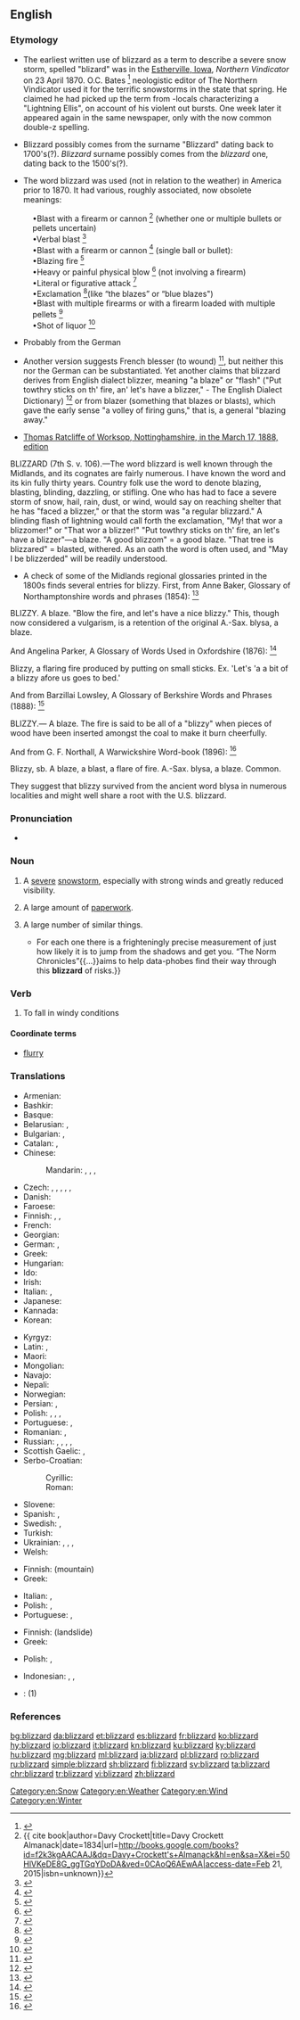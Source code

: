 ==English==

===Etymology===
{{unk.|en}}
{{attention|en|Could someone please look at the following... it seems kind of encyclopedic, but I defer judgement.}}
{{rel-top|Etymology Theories}}
* The earliest written use of blizzard as a term to describe a severe snow storm, spelled "blizard" was in the [[W:Estherville, Iowa|Estherville, Iowa]], ''Northern Vindicator'' on 23 April 1870.  O.C. Bates <ref>{{cite book|author=Garaeme Donald|title=Fighting Talk
General Military|date=2008|url=http://books.google.com/books?id=WM6qJuAnzq4C&pg=PA48&dq=%22snowstorm+an+Americanism%22&hl=en&sa=X&ei=drLNVJCFDta2oQT34IGQBw&ved=0CCUQ6AEwAQ#v=onepage&q=o.c.%20bates&f=false|page=49|access-date=Feb 21, 2015|isbn=1846034558}}</ref> neologistic editor of The Northern Vindicator used it for the terrific snowstorms in the state that spring. He claimed he had picked up the term from -locals characterizing a "Lightning Ellis", on account of his violent out bursts. One week later it appeared again in the same newspaper, only with the now common double-z spelling.
:
* Blizzard possibly comes from the surname "Blizzard" dating back to 1700's(?). ''Blizzard'' surname possibly comes from the ''blizzard'' one, dating back to the 1500's(?).
:
* The word blizzard was used (not in relation to the weather) in America prior to 1870. It had various, roughly associated, now obsolete meanings: 
:  •Blast with a firearm or cannon <ref>{{ cite book|author=Davy Crockett|title=Davy Crockett Almanack|date=1834|url=http://books.google.com/books?id=f2k3kgAACAAJ&dq=Davy+Crockett's+Almanack&hl=en&sa=X&ei=50HlVKeDE8G_ggTGqYDoDA&ved=0CAoQ6AEwAA|access-date=Feb 21, 2015|isbn=unknown}}</ref> (whether one or multiple bullets or pellets uncertain)
:  •Verbal blast <ref>{{cite book|author=Davy Crockett|title=An Account of Col. Crockett's Tour to the North and Down East: In the Year of Our Lord One Thousand Eight Hundred and Thirty-four. His Object Being to Examine the Grand Manufacturing Establishments of the Country; and Also to Find Out the Condition of Its Literature and Morals, the Extent of Its Commerce, and the Practical Operation of "The Experiment", Davy Crockett|date=1835|url=https://books.google.com/books?id=o51x5N-FZcoC&printsec=frontcover&dq=tour+down+east&hl=en&sa=X&ei=EETlVK_8Fsm6ggSDjoC4Aw&ved=0CBgQ6AEwAQ#v=onepage&q=blizzard&f=false|page=19|access-date=Feb 21, 2015|isbn=unknown}}</ref>
:  •Blast with a firearm or cannon <ref>{{cite book|author=<!--Staff writer(s); no by-line.-->|title=A Dictionary of Slang, Jargon & Cant Embracing English, American, and Anglo-Indian Slang, Pidgin English, Gypsies' Jargon and Other Irregular Phraseology, Volume 1|date=1897|editor1-last=Barrère|editor1-first=Albert|editor2-last=Leland|editor2-first=Charles Godfrey|display-editors=2|url=https://books.google.com/books?id=et7WAAAAMAAJ&pg=PA129&dq=%22blizzard+american+a+word%22&hl=en&sa=X&ei=D8XJVP3GOs21ogSi1YKoDA&ved=0CCgQ6AEwAA#v=onepage&q=%22blizzard%20american%20a%20word%22&f=false|page=129|access-date=Feb 21, 2015|isbn=unknown}}</ref> (single ball or bullet):
:  •Blazing fire <ref>{{cite book|author=Joseph Jones|title=Major Jones's Scenes in Georgia
Volume 25 of American humorists series
Foreign Book and Serial Vendors Directories|date=1843|url=https://books.google.com/books?id=t-ksGlUTcagC&pg=PA153&dq=%22blizzard+of+my+soul%22&hl=en&sa=X&ei=_ZfMVILIDMm5ogTYxoKQDw&ved=0CD8Q6AEwBA#v=onepage&q=%22blizzard%20of%20my%20soul%22&f=false|page=153|access-date=Feb 21, 2015|isbn=0839819560}}</ref>
:  •Heavy or painful physical blow <ref>{{cite news|date=August 25, 1849|editor1-last=Johnson|editor1-first=Oliver|title=Diabolical  Outrage|language=english|newspaper=Anti-slavery Bugle|vol=4|issue=52|location=Salem, Ohio|publisher=Executive Committee of the Western Anti-slavery Society|page=3|archive-url=http://chroniclingamerica.loc.gov/lccn/sn83035487/1849-08-25/ed-1/seq-3/#date1=1836&sort=relevance&rows=20&words=blizzard&searchType=basic&sequence=0&index=8&state=&date2=1869&proxtext=blizzard&y=12&x=19&dateFilterType=yearRange&page=5|issn=2166-1863|access-date=Feb 21, 2015}}</ref> (not involving a firearm)
:  •Literal or figurative attack <ref>{{cite news|date=July 29, 1851|title=~Whig Candidate for Floater!~ To Your Tents, Oh! Israel!|language=english|newspaper=Fayetteville Observer|vol=1|issue=1|location=Fayetteville, Tennessee|publisher=Alfred H. Berry|page=3|achieve-url=http://chroniclingamerica.loc.gov/lccn/sn85033395/1851-07-29/ed-1/seq-3/#date1=1836&sort=relevance&rows=20&words=blizzards&searchType=basic&sequence=0&index=1&state=&date2=1869&proxtext=blizzard&y=12&x=19&dateFilterType=yearRange&page=15|issn=2328-0956|access-date=Feb 21, 2015}}</ref>
:  •Exclamation <ref>{{cite news|date=Novermber 5, 1853|editor1-last=Siegfried|editor1-first=S.|editor2-last=Siegfried|editor2-first=S. Jr|title=Pocketbook Found|language=english|newspaper=Mongolia Mirror|vol=5|issue=122|location=Morgantown, Virginia|publisher=Simeon Siegfried, Sr.|page=1|archive-url=http://chroniclingamerica.loc.gov/lccn/sn86092163/1853-11-05/ed-1/seq-1/#date1=1836&sort=relevance&rows=20&words=blizzards&searchType=basic&sequence=0&index=15&state=&date2=1869&proxtext=blizzard&y=12&x=19&dateFilterType=yearRange&page=14|issn=2374-2178|access-date=Feb 21, 2015}}</ref>(like “the blazes” or “blue blazes")
:  •Blast with multiple firearms or with a firearm loaded with multiple pellets <ref>{{cite news|author-last=Peddler|author-first=A Book|date=November 15, 1860|editor1-last=Caskey|editor1-first=J.|title=Life in Egypt|language=english|newspaper=Holms County Republican|vol=5|issue=13|location=Millsburg, Ohio|publisher=J. Caskey|page=1|archive-url=http://chroniclingamerica.loc.gov/lccn/sn84028820/1860-11-15/ed-1/seq-1/#date1=1836&sort=relevance&rows=20&words=blizzard&searchType=basic&sequence=0&index=6&state=&date2=1869&proxtext=blizzard&y=12&x=19&dateFilterType=yearRange&page=5|issn=2166-5672|access-date=Feb 21, 2015}}</ref>
:  •Shot of liquor <ref>{{cite news|date=September 21 1870|editor1-last=Row|editor1-first=S. J.|language=english|title=Raftsman's Journal|newspaper=Raftsman's Journal|location=Clearfield Pennsylvania|publisher=Ben. Jones|Page=2|archive-url=http://chroniclingamerica.loc.gov/lccn/sn85054616/1870-09-21/ed-1/seq-2/#date1=1869&sort=relevance&rows=20&words=blizzard+Blizzard&searchType=basic&sequence=0&index=5&state=&date2=1870&proxtext=blizzard&y=15&x=19&dateFilterType=yearRange&page=2|issn=issn=2330-846X|access-date=Feb 21 2015}}</ref>
:
* Probably from the German {{term|blitzartig||lang=de|very fast, like  lightning}}
:
* Another version suggests French blesser (to wound) <ref>{{cite book|author=Craig M. Carver|date=1991|title=A History of English in Its own words|url=https://books.google.com/books?id=YbpZAAAAMAAJ&q=%22I+took+a+blizzard+at+one%22&dq=%22I+took+a+blizzard+at+one%22&hl=en&sa=X&ei=v0fMVMndB8jToATd1oD4BQ&ved=0CCoQ6AEwAzgK|page=202|access-date=Feb 21 2015|isbn=0062700138}}</ref>, but neither this nor the German can be substantiated. Yet another claims that blizzard derives from English dialect blizzer, meaning "a blaze" or "flash" ("Put towthry sticks on th' fire, an' let's have a blizzer," - The English Dialect Dictionary) <ref>{{cite book|author=Joseph Wright|date=1898|title=The English Dialect Dictionary|url=https://books.google.com/books?id=oEMOAQAAMAAJ&pg=PR16&dq=%22English+Dialect+Society%22+Nottinghamshire&hl=en&sa=X&ei=SaTNVICRHYbioASAgIGADA&ved=0CCQQ6AEwAQ#v=onepage&q=blizzer&f=false|page=303|access-date=Feb 21 2015|isbn=1113929766}}</ref> or from blazer (something that blazes or blasts), which gave the early sense "a volley of firing guns," that is, a general "blazing away." 
:
* [https://books.google.com/books?id=9GECAAAAIAAJ&pg=PA217&dq=%22blizzer%22&hl=en&sa=X&ei=9MrJVJHZN8zeoASjmoCYCg&ved=0CEIQ6AEwBw#v=onepage&q=%22blizzer%22&f=false Thomas Ratcliffe of Worksop, Nottinghamshire, in the March 17, 1888, edition]

BLIZZARD (7th S. v. 106).—The word blizzard is well known through the Midlands, and its cognates are fairly numerous. I have known the word and its kin fully thirty years. Country folk use the word to denote blazing, blasting, blinding, dazzling, or stifling. One who has had to face a severe storm of snow, hail, rain, dust, or wind, would say on reaching shelter that he has "faced a blizzer," or that the storm was "a regular blizzard." A blinding flash of lightning would call forth the exclamation, "My! that wor a blizzomer!" or "That wor a blizzer!" "Put towthry sticks on th' fire, an let's have a blizzer"—a blaze. "A good blizzom" = a good blaze. "That tree is blizzared" = blasted, withered. As an oath the word is often used, and "May I be blizzerded" will be readily understood.
:
* A check of some of the Midlands regional glossaries printed in the 1800s finds several entries for blizzy. First, from Anne Baker, Glossary of Northamptonshire words and phrases (1854): <ref>{{cite book|author=Anne Baker|title=Glossary of Northamptonshire words and phrases vol. 1|date=1854|url=https://books.google.com/books?id=be8IAAAAQAAJ&pg=PA57&dq=%22Blizzy%22&hl=en&sa=X&ei=StrJVMTOGszzoAS6l4Jw&ved=0CCwQ6AEwAzgK#v=onepage&q=%22Blizzy%22&f=false|page=57|access-date=Feb 21, 2015|isbn=1152470914}}</ref> 

BLIZZY. A blaze. "Blow the fire, and let's have a nice blizzy." This, though now considered a vulgarism, is a retention of the original A.-Sax. blysa, a blaze.

And Angelina Parker, A Glossary of Words Used in Oxfordshire (1876): <ref>{{cite book|author=Angalina Parker|title=A Glossary of Words Used in Oxfordshire|date=1876|url=https://books.google.com/books?id=iIAHAAAAQAAJ&pg=PA114&dq=%22Blizzy%22&hl=en&sa=X&ei=StrJVMTOGszzoAS6l4Jw&ved=0CCEQ6AEwATgK#v=onepage&q=%22Blizzy%22&f=false|page=114|access-date=Feb 21 2015|isbn=117864894X}}</ref> 

Blizzy, a flaring fire produced by putting on small sticks. Ex. 'Let's 'a a bit of a blizzy afore us goes to bed.' 

And from Barzillai Lowsley, A Glossary of Berkshire Words and Phrases (1888): <ref>{{cite book|author=Barzillai Lowsley|title=A Glossary of Berkshire Words and Phrases|date=1888|url=https://books.google.com/books?id=HKITAAAAQAAJ&pg=PA50&dq=%22Blizzy%22&hl=en&sa=X&ei=-NnJVOiGK5TVoASR_IHYCA&ved=0CFUQ6AEwCg#v=onepage&q=%22Blizzy%22&f=false|page=80|access-date=Feb 21 2015|isbn=1248484231}}</ref>

BLIZZY.— A blaze. The fire is said to be all of a "blizzy" when pieces of wood have been inserted amongst the coal to make it burn cheerfully. 

And from G. F. Northall,  A Warwickshire Word-book (1896): <ref>{{cite book|author=G. F. Northall|title=A Warwickshire Word-book|date=1896|url=https://books.google.com/books?id=Zy4_AAAAYAAJ&pg=PA31&dq=%22Blizzy%22&hl=en&sa=X&ei=-NnJVOiGK5TVoASR_IHYCA&ved=0CD8Q6AEwBg#v=onepage&q=%22Blizzy%22&f=false|page=31|access-date=Feb 21 2015}}</ref>

Blizzy, sb. A blaze, a blast, a flare of fire. A.-Sax. blysa, a blaze. Common.

They suggest that blizzy survived from the ancient word blysa in numerous localities and might well share a root with the U.S. blizzard. 
{{rel-bottom}}

===Pronunciation===
* {{IPA|/ˈblɪz.əd/|lang=en}}

===Noun===
{{en-noun}}

# A [[severe]] [[snowstorm]], especially with strong winds and greatly reduced visibility.
# {{context|figuratively|lang=en}} A large amount of [[paperwork]].
# {{context|figuratively|lang=en}} A large number of similar things.
#* {{quote-magazine|date=2013-06-22|volume=407|issue=8841|page=76|magazine={{w|The Economist}}
|title=[http://www.economist.com/news/books-and-arts/21579801-making-sense-statistics-riddle-our-days-snakes-and-ladders Snakes and ladders]
|passage=Risk is everywhere.{{...}}For each one there is a frighteningly precise measurement of just how likely it is to jump from the shadows and get you. “The Norm Chronicles”{{...}}aims to help data-phobes find their way through this '''blizzard''' of risks.}}
#: {{usex|a '''blizzard''' of political ads|lang=en}}

===Verb===
{{en-verb}}

# {{context|impersonal|of snow|lang=en}} To fall in windy conditions

====Coordinate terms====
* [[flurry]]

===Translations===
{{trans-top|severe snowstorm}}
* Armenian: {{t|hy|ձնաբուք|sc=Armn}}
* Bashkir: {{t|ba|буран|sc=Cyrl}}
* Basque: {{t+|eu|bisuts}}
* Belarusian: {{t|be|мяце́ліца|f|sc=Cyrl}}, {{t|be|бура́н|m|sc=Cyrl}}
* Bulgarian: {{t+|bg|вие́лица|f}}, {{t|bg|фърту́на|f}}
* Catalan: {{t+|ca|torb|m}}, {{t|ca|rufaga|f}}
* Chinese:
*: Mandarin: {{t|cmn|暴風雪|sc=Hani}}, {{t+|cmn|暴风雪|tr=bàofēngxuě|sc=Hani}}, {{t|cmn|大風雪|sc=Hani}}, {{t+|cmn|大风雪|tr=dàfēngxuě|sc=Hani}}
* Czech: {{t+|cs|blizard|m}}, {{t|cs|sněhová bouře|f}}, {{t|cs|sněhová vichřice|f}}, {{t|cs|vánice|f}}, {{t+|cs|metelice|f}}, {{t|cs|chumelenice|f}}
* Danish: {{t+|da|snestorm|c}}
* Faroese: {{t|fo|kavaódn|f}}
* Finnish: {{t+|fi|myräkkä}}, {{t+|fi|lumimyrsky}}, {{t+|fi|pyry}}
* French: {{t+|fr|blizzard|m}}
* Georgian: {{t|ka|ქარბუქი|sc=Geor}}
* German: {{t+|de|Schneesturm|m}}, {{t+|de|Blizzard|m}}
* Greek: {{t+|el|χιονοθύελλα|f}}
* Hungarian: {{t+|hu|hóvihar}}
* Ido: {{t|io|nivegoza tempesto}}
* Irish: {{t|ga|síobadh sneachta|m}}
* Italian: {{t+|it|tormenta}}, {{t|it|bufera di neve}}
* Japanese: {{t|ja|猛吹雪|tr=もうふぶき, mōfubuki|sc=Jpan}}
* Kannada: {{t+|kn|ಹಿಮಪಾತ|sc=Knda}}
* Korean: {{t+|ko|눈보라|sc=Kore}}
{{trans-mid}}
* Kyrgyz: {{t+|ky|бороон|m}}
* Latin: {{t|la|nigor|m}}, {{t|la|ningor|m}}
* Maori: {{t|mi|huka kairākau}}
* Mongolian: {{t|mn|цасан шуурга|sc=Cyrl}}
* Navajo: {{t|nv|chííl bił hááyoł}}
* Nepali: {{t-needed|ne}}
* Norwegian: {{t+|no|snøstorm|m}}
* Persian: {{t+|fa|کولاک|tr=kulâk|sc=fa-Arab}}, {{t+|fa|بوران|tr=burân|sc=fa-Arab}}
* Polish: {{t+|pl|zamieć|f}}, {{t|pl|zadymka|f}}, {{t+|pl|śnieżyca|f}}, {{t+|pl|blizzard|m}}
* Portuguese: {{t|pt|nevão|m}}, {{t+|pt|nevasca|f}}
* Romanian: {{t+|ro|viscol|m}}, {{t+|ro|vifor|m}}
* Russian: {{t+|ru|бура́н|m}}, {{t+|ru|пурга́|f}}, {{t+|ru|вью́га|f}}, {{t+|ru|мете́ль|f}}, {{t|ru|сне́жная бу́ря|f}}
* Scottish Gaelic: {{t|gd|cathadh|m}}, {{t|gd|cathadh-sneachda|m}}
* Serbo-Croatian:
*: Cyrillic: {{t|sh|мѐћава|f|sc=Cyrl}}
*: Roman: {{t|sh|mèćava|f}}
* Slovene: {{t|sl|blizzard|m}}
* Spanish: {{t+|es|ventisca|f}}, {{t|es|tempestad de nieve}}
* Swedish: {{t+|sv|snöstorm|c}}, {{t+|sv|snöoväder|n}}
* Turkish: {{t+|tr|tipi}}
* Ukrainian: {{t|uk|заметі́ль|f|sc=Cyrl}}, {{t+|uk|бура́н|m|sc=Cyrl}}, {{t|uk|пурга́|f|sc=Cyrl}}, {{t|uk|завірю́ха|f|sc=Cyrl}}
* Welsh: {{t|cy|lluwchwynt}}
{{trans-bottom}}

{{trans-top|figuratively: large amount of paperwork}}
* Finnish: {{t|fi|vuori}} (mountain)
* Greek: {{t|el|χαρτομάνι|n}}
{{trans-mid}}
* Italian: {{t+|it|montagna|f}}, {{t+|it|marea|f}}
* Polish: {{t|pl|nawał|m}}, {{t|pl|nawała|f}}
* Portuguese: {{t+|pt|montanha|f}}, {{t+|pt|monte|m}}
{{trans-bottom}}

{{trans-top|large number of similar things}}
* Finnish: {{t|fi|vyöry}} (landslide)
* Greek: {{t+|el|θύελλα|f}}
{{trans-mid}}
* Polish: {{t|pl|nawał|m}}, {{t|pl|nawała|f}}
{{trans-bottom}}

{{checktrans-top}}
* Indonesian: {{t-check|id|petir}}, {{t-check|id|geledek}}, {{t-check|id|halilintar}}
{{trans-mid}}
* {{ttbc|sl}}: {{t-check|sl|metež|m}} (1)
{{trans-bottom}}

[[Category:en:Snow]]
[[Category:en:Weather]]
[[Category:en:Wind]]
[[Category:en:Winter]]

===References===

[[bg:blizzard]]
[[da:blizzard]]
[[et:blizzard]]
[[es:blizzard]]
[[fr:blizzard]]
[[ko:blizzard]]
[[hy:blizzard]]
[[io:blizzard]]
[[it:blizzard]]
[[kn:blizzard]]
[[ku:blizzard]]
[[ky:blizzard]]
[[hu:blizzard]]
[[mg:blizzard]]
[[ml:blizzard]]
[[ja:blizzard]]
[[pl:blizzard]]
[[ro:blizzard]]
[[ru:blizzard]]
[[simple:blizzard]]
[[sh:blizzard]]
[[fi:blizzard]]
[[sv:blizzard]]
[[ta:blizzard]]
[[chr:blizzard]]
[[tr:blizzard]]
[[vi:blizzard]]
[[zh:blizzard]]